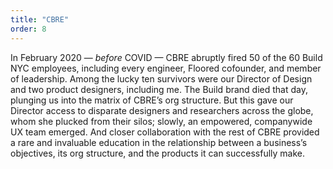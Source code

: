 ```yaml
---
title: "CBRE"
order: 8
---
```


In February 2020 — *before* COVID — CBRE abruptly fired 50 of the 60 Build NYC employees, including every engineer, Floored cofounder, and member of leadership. Among the lucky ten survivors were our Director of Design and two product designers, including me. The Build brand died that day, plunging us into the matrix of CBRE’s org structure. But this gave our Director access to disparate designers and researchers across the globe, whom she plucked from their silos; slowly, an empowered, companywide UX team emerged. And closer collaboration with the rest of CBRE provided a rare and invaluable education in the relationship between a business’s objectives, its org structure, and the products it can successfully make.